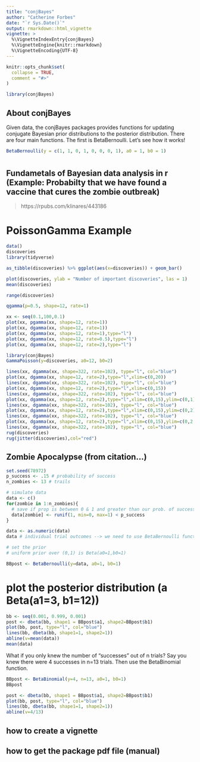 ```yaml
---
title: "conjBayes"
author: "Catherine Forbes"
date: "`r Sys.Date()`"
output: rmarkdown::html_vignette
vignette: >
  %\VignetteIndexEntry{conjBayes}
  %\VignetteEngine{knitr::rmarkdown}
  %\VignetteEncoding{UTF-8}
---
```


```r
knitr::opts_chunk$set(
  collapse = TRUE,
  comment = "#>"
)
```

```r
library(conjBayes)
```

## About conjBayes

Given data, the conjBayes packages provides functions for updating conjugate Bayesian prior distributions to the posterior distribution. There are four main functions. The first is BetaBernoulli. Let's see how it works!

```r
BetaBernoulli(y = c(1, 1, 0, 1, 0, 0, 0, 1), a0 = 1, b0 = 1)
```

# 


## Fundametals of Bayesian data analysis in r (Example: Probabilty that we have found a vaccine that cures the zombie outbreak)

> https://rpubs.com/klinares/443186 


# PoissonGamma Example

```r
data()
discoveries
library(tidyverse)

as_tibble(discoveries) %>% ggplot(aes(x=discoveries)) + geom_bar()

plot(discoveries, ylab = "Number of important discoveries", las = 1)
mean(discoveries)

range(discoveries)

qgamma(p=0.5, shape=12, rate=1)

xx <- seq(0.1,100,0.1)
plot(xx, pgamma(xx, shape=12, rate=1))
plot(xx, dgamma(xx, shape=12, rate=1))
plot(xx, dgamma(xx, shape=12, rate=1),type="l")
plot(xx, dgamma(xx, shape=12, rate=0.5),type="l")
plot(xx, dgamma(xx, shape=12, rate=2),type="l")

library(conjBayes)
GammaPoisson(y=discoveries, a0=12, b0=2)

lines(xx, dgamma(xx, shape=322, rate=102), type="l", col="blue")
plot(xx, dgamma(xx, shape=12, rate=2),type="l",xlim=c(0,20))
lines(xx, dgamma(xx, shape=322, rate=102), type="l", col="blue")
plot(xx, dgamma(xx, shape=12, rate=2),type="l",xlim=c(0,15))
lines(xx, dgamma(xx, shape=322, rate=102), type="l", col="blue")
plot(xx, dgamma(xx, shape=12, rate=2),type="l",xlim=c(0,15),ylim=c(0,1))
lines(xx, dgamma(xx, shape=322, rate=102), type="l", col="blue")
plot(xx, dgamma(xx, shape=12, rate=2),type="l",xlim=c(0,15),ylim=c(0,2))
lines(xx, dgamma(xx, shape=322, rate=102), type="l", col="blue")
plot(xx, dgamma(xx, shape=12, rate=2),type="l",xlim=c(0,15),ylim=c(0,2.5))
lines(xx, dgamma(xx, shape=322, rate=102), type="l", col="blue")
rug(discoveries)
rug(jitter(discoveries),col="red")

```



## Zombie Apocalypse (from citation...)

```r
set.seed(78972)
p_success <- .15 # probability of success
n_zombies <- 13 # trails

# simulate data
data <- c()
for(zombie in 1:n_zombies){
  # save if prop is between 0 & 1 and greater than our prob. of success
  data[zombie] <- runif(1, min=0, max=1) < p_success 
}

data <- as.numeric(data)
data # individual trial outcomes --> we need to use BetaBernoulli function
```


```r
# set the prior
# uniform prior over (0,1) is Beta(a0=1,b0=1)

BBpost <- BetaBernoulli(y=data, a0=1, b0=1)
```

# plot the posterior distribution (a Beta(a1=3, b1=12))

```r

bb <- seq(0.001, 0.999, 0.001)
post <- dbeta(bb, shape1 = BBpost$a1, shape2=BBpost$b1)
plot(bb, post, type="l", col="blue")
lines(bb, dbeta(bb, shape1=1, shape2=1))
abline(v=mean(data))
mean(data)
```

What if you only knew the number of "successes" out of n trials? Say you knew there were 4 successes in n=13 trials. Then use the BetaBinomial function.

```r

BBpost <- BetaBinomial(y=4, n=13, a0=1, b0=1)
BBpost

post <- dbeta(bb, shape1 = BBpost$a1, shape2=BBpost$b1)
plot(bb, post, type="l", col="blue")
lines(bb, dbeta(bb, shape1=1, shape2=1))
abline(v=4/13)

```


## how to create a vignette
## how to get the package pdf file (manual) 
